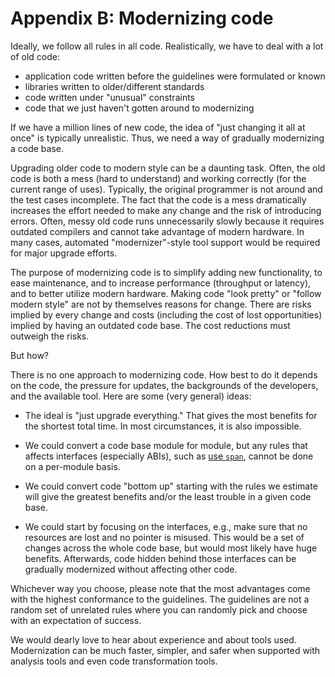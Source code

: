 # <a href="#" name="S-modernizing"></a>Appendix B: Modernizing code

Ideally, we follow all rules in all code.
Realistically, we have to deal with a lot of old code:

* application code written before the guidelines were formulated or known
* libraries written to older/different standards
* code written under "unusual" constraints
* code that we just haven't gotten around to modernizing

If we have a million lines of new code, the idea of "just changing it all at once" is typically unrealistic.
Thus, we need a way of gradually modernizing a code base.

Upgrading older code to modern style can be a daunting task.
Often, the old code is both a mess (hard to understand) and working correctly (for the current range of uses).
Typically, the original programmer is not around and the test cases incomplete.
The fact that the code is a mess dramatically increases the effort needed to make any change and the risk of introducing errors.
Often, messy old code runs unnecessarily slowly because it requires outdated compilers and cannot take advantage of modern hardware.
In many cases, automated "modernizer"-style tool support would be required for major upgrade efforts.

The purpose of modernizing code is to simplify adding new functionality, to ease maintenance, and to increase performance (throughput or latency), and to better utilize modern hardware.
Making code "look pretty" or "follow modern style" are not by themselves reasons for change.
There are risks implied by every change and costs (including the cost of lost opportunities) implied by having an outdated code base.
The cost reductions must outweigh the risks.

But how?

There is no one approach to modernizing code.
How best to do it depends on the code, the pressure for updates, the backgrounds of the developers, and the available tool.
Here are some (very general) ideas:

* The ideal is "just upgrade everything." That gives the most benefits for the shortest total time.
  In most circumstances, it is also impossible.
* We could convert a code base module for module, but any rules that affects interfaces (especially ABIs), such as [use `span`](/gsl#SS-views), cannot be done on a per-module basis.

* We could convert code "bottom up" starting with the rules we estimate will give the greatest benefits and/or the least trouble in a given code base.
* We could start by focusing on the interfaces, e.g., make sure that no resources are lost and no pointer is misused.
  This would be a set of changes across the whole code base, but would most likely have huge benefits.
  Afterwards, code hidden behind those interfaces can be gradually modernized without affecting other code.

Whichever way you choose, please note that the most advantages come with the highest conformance to the guidelines.
The guidelines are not a random set of unrelated rules where you can randomly pick and choose with an expectation of success.

We would dearly love to hear about experience and about tools used.
Modernization can be much faster, simpler, and safer when supported with analysis tools and even code transformation tools.

